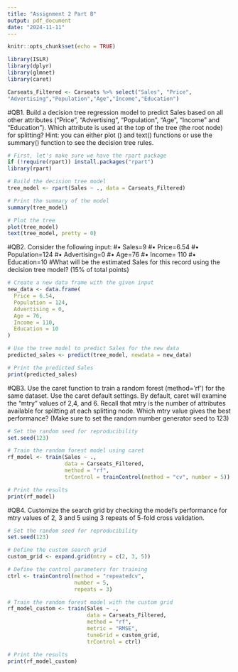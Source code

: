 ```yaml
---
title: "Assignment 2 Part B"
output: pdf_document
date: "2024-11-11"
---
```


```r
knitr::opts_chunk$set(echo = TRUE)
```

```r
library(ISLR)
library(dplyr)
library(glmnet)
library(caret)
```

```r
Carseats_Filtered <- Carseats %>% select("Sales", "Price",
"Advertising","Population","Age","Income","Education")
```

#QB1. Build a decision tree regression model to predict Sales based on all other attributes ("Price", "Advertising", "Population", "Age", "Income" and "Education"). Which attribute is used at the top of the tree (the root node) for splitting? Hint: you can either plot () and text() functions or use the summary() function to see the decision tree rules.

```r
# First, let's make sure we have the rpart package
if (!require(rpart)) install.packages("rpart")
library(rpart)

# Build the decision tree model
tree_model <- rpart(Sales ~ ., data = Carseats_Filtered)

# Print the summary of the model
summary(tree_model)

# Plot the tree
plot(tree_model)
text(tree_model, pretty = 0)
```
#QB2. Consider the following input:
#• Sales=9
#• Price=6.54
#• Population=124
#• Advertising=0
#• Age=76
#• Income= 110
#• Education=10
#What will be the estimated Sales for this record using the decision tree model? (15% of total points)

```r
# Create a new data frame with the given input
new_data <- data.frame(
  Price = 6.54,
  Population = 124,
  Advertising = 0,
  Age = 76,
  Income = 110,
  Education = 10
)

# Use the tree model to predict Sales for the new data
predicted_sales <- predict(tree_model, newdata = new_data)

# Print the predicted Sales
print(predicted_sales)
```

#QB3. Use the caret function to train a random forest (method=’rf’) for the same dataset. Use the caret default settings. By default, caret will examine the “mtry” values of 2,4, and 6. Recall that mtry is the number of attributes available for splitting at each splitting node. Which mtry value gives the best performance? (Make sure to set the random number generator seed to 123)

```r
# Set the random seed for reproducibility
set.seed(123)

# Train the random forest model using caret
rf_model <- train(Sales ~ ., 
                  data = Carseats_Filtered, 
                  method = "rf",
                  trControl = trainControl(method = "cv", number = 5))

# Print the results
print(rf_model)
```

#QB4. Customize the search grid by checking the model’s performance for mtry values of 2, 3 and 5 using 3 repeats of 5-fold cross validation.

```r
# Set the random seed for reproducibility
set.seed(123)

# Define the custom search grid
custom_grid <- expand.grid(mtry = c(2, 3, 5))

# Define the control parameters for training
ctrl <- trainControl(method = "repeatedcv",
                     number = 5,
                     repeats = 3)

# Train the random forest model with the custom grid
rf_model_custom <- train(Sales ~ ., 
                         data = Carseats_Filtered, 
                         method = "rf",
                         metric = "RMSE",
                         tuneGrid = custom_grid,
                         trControl = ctrl)

# Print the results
print(rf_model_custom)
```

